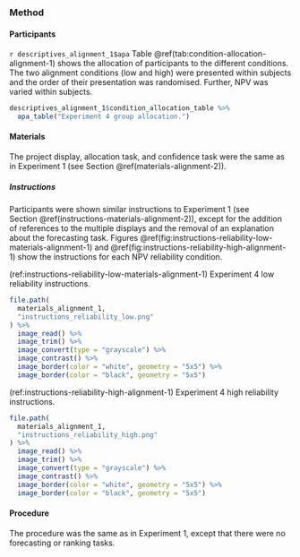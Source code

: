 ### Method {#method-alignment-1}

#### Participants

`r descriptives_alignment_1$apa` Table \@ref(tab:condition-allocation-alignment-1)
shows the allocation of participants to the different conditions. The two alignment conditions
(low and high) were presented within subjects and the order of their
presentation was randomised. Further, NPV was varied within subjects.

```r
descriptives_alignment_1$condition_allocation_table %>%
  apa_table("Experiment 4 group allocation.")
```

#### Materials

The project display, allocation task, and confidence task were the same as in
Experiment 1 (see Section \@ref(materials-alignment-2)).

##### Instructions

Participants were shown similar instructions to Experiment 1 (see
Section \@ref(instructions-materials-alignment-2)), except for the addition of
references to the multiple displays and the removal of an explanation about the
forecasting task.
Figures \@ref(fig:instructions-reliability-low-materials-alignment-1)
and \@ref(fig:instructions-reliability-high-alignment-1) show the instructions
for each NPV reliability condition.

(ref:instructions-reliability-low-materials-alignment-1) Experiment 4 low reliability instructions.

```r
file.path(
  materials_alignment_1,
  "instructions_reliability_low.png"
) %>%
  image_read() %>%
  image_trim() %>%
  image_convert(type = "grayscale") %>%
  image_contrast() %>%
  image_border(color = "white", geometry = "5x5") %>%
  image_border(color = "black", geometry = "5x5")
```

(ref:instructions-reliability-high-alignment-1) Experiment 4 high reliability instructions.

```r
file.path(
  materials_alignment_1,
  "instructions_reliability_high.png"
) %>%
  image_read() %>%
  image_trim() %>%
  image_convert(type = "grayscale") %>%
  image_contrast() %>%
  image_border(color = "white", geometry = "5x5") %>%
  image_border(color = "black", geometry = "5x5")
```

#### Procedure

The procedure was the same as in Experiment 1, except that there were no
forecasting or ranking tasks.
